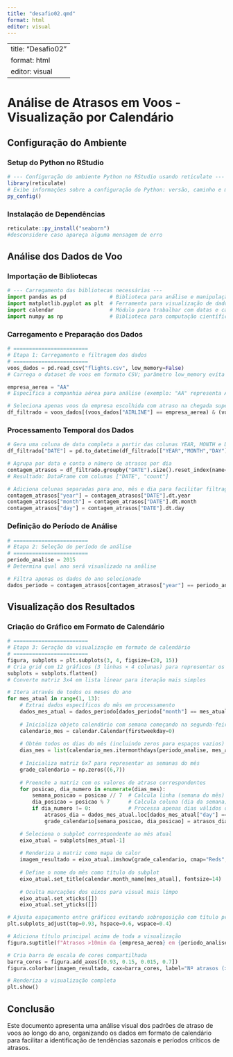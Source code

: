 ```yaml
---
title: "desafio02.qmd"
format: html
editor: visual
---
```


---
title: "Desafio02"
format: html
editor: visual
---

# Análise de Atrasos em Voos - Visualização por Calendário

## Configuração do Ambiente

### Setup do Python no RStudio

```r
# --- Configuração do ambiente Python no RStudio usando reticulate --- 
library(reticulate)
# Exibe informações sobre a configuração do Python: versão, caminho e módulos instalados
py_config()
```

### Instalação de Dependências

```r
reticulate::py_install("seaborn")
#desconsidere caso apareça alguma mensagem de erro
```

## Análise dos Dados de Voo

### Importação de Bibliotecas

```python
# --- Carregamento das bibliotecas necessárias ---
import pandas as pd              # Biblioteca para análise e manipulação de dados
import matplotlib.pyplot as plt  # Ferramenta para visualização de dados
import calendar                  # Módulo para trabalhar com datas e calendários
import numpy as np               # Biblioteca para computação científica com arrays
```

### Carregamento e Preparação dos Dados

```python
# ========================
# Etapa 1: Carregamento e filtragem dos dados
# ========================
voos_dados = pd.read_csv("flights.csv", low_memory=False)  
# Carrega o dataset de voos em formato CSV; parâmetro low_memory evita alertas de tipo

empresa_aerea = "AA"  
# Especifica a companhia aérea para análise (exemplo: "AA" representa American Airlines)

# Seleciona apenas voos da empresa escolhida com atraso na chegada superior a 10 minutos
df_filtrado = voos_dados[(voos_dados["AIRLINE"] == empresa_aerea) & (voos_dados["ARRIVAL_DELAY"] > 10)].copy()
```

### Processamento Temporal dos Dados

```python
# Gera uma coluna de data completa a partir das colunas YEAR, MONTH e DAY
df_filtrado["DATE"] = pd.to_datetime(df_filtrado[["YEAR","MONTH","DAY"]])

# Agrupa por data e conta o número de atrasos por dia
contagem_atrasos = df_filtrado.groupby("DATE").size().reset_index(name="count")  
# Resultado: DataFrame com colunas ["DATE", "count"]

# Adiciona colunas separadas para ano, mês e dia para facilitar filtragens
contagem_atrasos["year"] = contagem_atrasos["DATE"].dt.year
contagem_atrasos["month"] = contagem_atrasos["DATE"].dt.month
contagem_atrasos["day"] = contagem_atrasos["DATE"].dt.day
```

### Definição do Período de Análise

```python
# ========================
# Etapa 2: Seleção do período de análise
# ========================
periodo_analise = 2015  
# Determina qual ano será visualizado na análise

# Filtra apenas os dados do ano selecionado
dados_periodo = contagem_atrasos[contagem_atrasos["year"] == periodo_analise]
```

## Visualização dos Resultados

### Criação do Gráfico em Formato de Calendário

```python
# ========================
# Etapa 3: Geração da visualização em formato de calendário
# ========================
figura, subplots = plt.subplots(3, 4, figsize=(20, 15))  
# Cria grid com 12 gráficos (3 linhas × 4 colunas) para representar os meses
subplots = subplots.flatten()  
# Converte matriz 3x4 em lista linear para iteração mais simples

# Itera através de todos os meses do ano
for mes_atual in range(1, 13):
    # Extrai dados específicos do mês em processamento
    dados_mes_atual = dados_periodo[dados_periodo["month"] == mes_atual]
    
    # Inicializa objeto calendário com semana começando na segunda-feira
    calendario_mes = calendar.Calendar(firstweekday=0)
    
    # Obtém todos os dias do mês (incluindo zeros para espaços vazios)
    dias_mes = list(calendario_mes.itermonthdays(periodo_analise, mes_atual))
    
    # Inicializa matriz 6x7 para representar as semanas do mês
    grade_calendario = np.zeros((6,7))
    
    # Preenche a matriz com os valores de atraso correspondentes
    for posicao, dia_numero in enumerate(dias_mes):
        semana_posicao = posicao // 7  # Calcula linha (semana do mês)
        dia_posicao = posicao % 7      # Calcula coluna (dia da semana)
        if dia_numero != 0:            # Processa apenas dias válidos do mês
            atrasos_dia = dados_mes_atual.loc[dados_mes_atual["day"] == dia_numero, "count"]
            grade_calendario[semana_posicao, dia_posicao] = atrasos_dia.values[0] if not atrasos_dia.empty else 0

    # Seleciona o subplot correspondente ao mês atual
    eixo_atual = subplots[mes_atual-1]
    
    # Renderiza a matriz como mapa de calor
    imagem_resultado = eixo_atual.imshow(grade_calendario, cmap="Reds", aspect="auto", vmin=0, vmax=dados_periodo["count"].max())
    
    # Define o nome do mês como título do subplot
    eixo_atual.set_title(calendar.month_name[mes_atual], fontsize=14)
    
    # Oculta marcações dos eixos para visual mais limpo
    eixo_atual.set_xticks([])
    eixo_atual.set_yticks([])

# Ajusta espaçamento entre gráficos evitando sobreposição com título principal
plt.subplots_adjust(top=0.93, hspace=0.6, wspace=0.4)

# Adiciona título principal acima de toda a visualização
figura.suptitle(f"Atrasos >10min da {empresa_aerea} em {periodo_analise}", fontsize=20, y=0.1)

# Cria barra de escala de cores compartilhada
barra_cores = figura.add_axes([0.93, 0.15, 0.015, 0.7])
figura.colorbar(imagem_resultado, cax=barra_cores, label="Nº atrasos (>10 min)")

# Renderiza a visualização completa
plt.show()
```

## Conclusão

Este documento apresenta uma análise visual dos padrões de atraso de voos ao longo do ano, organizando os dados em formato de calendário para facilitar a identificação de tendências sazonais e períodos críticos de atrasos.